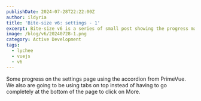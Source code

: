```yaml
---
publishDate: 2024-07-28T22:22:00Z
author: ildyria
title: 'Bite-size v6: settings - 1'
excerpt: Bite-size v6 is a series of small post showing the progress made on the development of the future version of Lychee.
image: /blog/v6/20240728-1.png
category: Active Development
tags:
  - lychee
  - vuejs
  - v6
---
```

Some progress on the settings page using the accordion from PrimeVue.
We also are going to be using tabs on top instead of having to go completely at the bottom of the page to click on More.
